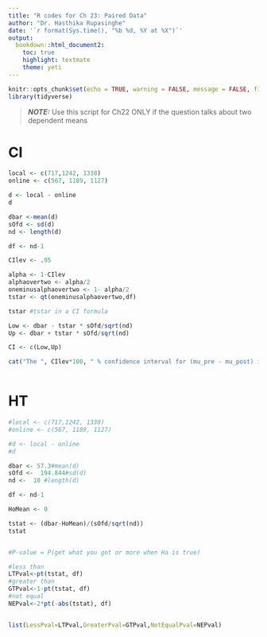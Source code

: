 ```yaml
---
title: "R codes for Ch 23: Paired Data"
author: "Dr. Hasthika Rupasinghe"
date: '`r format(Sys.time(), "%b %d, %Y at %X")`'
output:
  bookdown::html_document2:
    toc: true
    highlight: textmate
    theme: yeti
---
```



```r
knitr::opts_chunk$set(echo = TRUE, warning = FALSE, message = FALSE, fig.align = "center", comment = NA)
library(tidyverse)
```

> **_NOTE:_**  Use this script for Ch22 ONLY if the question talks about two dependent means


# CI

```r
local <- c(717,1242, 1338)
online <- c(567, 1189, 1127)

d <- local - online
d

dbar <-mean(d)
sOfd <- sd(d)
nd <- length(d)

df <- nd-1

CIlev <- .95

alpha <- 1-CIlev
alphaovertwo <- alpha/2
oneminusalphaovertwo <- 1- alpha/2
tstar <- qt(oneminusalphaovertwo,df)

tstar #tstar in a CI formula

Low <- dbar - tstar * sOfd/sqrt(nd)
Up <- dbar + tstar * sOfd/sqrt(nd)

CI <- c(Low,Up)

cat("The ", CIlev*100, " % confidence interval for (mu_pre - mu_post) is", CI)
  
```

# HT 

```r
#local <- c(717,1242, 1338)
#online <- c(567, 1189, 1127)

#d <- local - online
#d

dbar <- 57.3#mean(d)
sOfd <-  194.844#sd(d)
nd <-  10 #length(d)

df <- nd-1

HoMean <- 0

tstat <- (dbar-HoMean)/(sOfd/sqrt(nd))
tstat


#P-value = P(get what you got or more when Ha is true)

#less than
LTPval<-pt(tstat, df)
#greater than
GTPval<-1-pt(tstat, df)
#not equal
NEPval<-2*pt(-abs(tstat), df)


list(LessPval=LTPval,GreaterPval=GTPval,NotEqualPval=NEPval)
```


